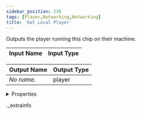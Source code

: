 ```yaml
---
sidebar_position: 230
tags: [Player,Networking,Networking]
title: 'Get Local Player'
---
```


Outputs the player running this chip on their machine.



<IChip uuid="fdf733a8-bdd6-4800-b1d4-95b06b3d6f02" />

| Input Name | Input Type |
|-----------|-----------|

| Output Name | Output Type |
|-----------|-----------|
| *No name.* | player |


<details>
  <summary>Properties</summary>
  <div>
    <div>
    <table>
      <thead>
        <tr>
          <th>Room availability:</th>
          <th>Available everywhere</th>
        </tr>
        <tr>
          <th>Is beta required?</th>
          <th>No</th>
        </tr>
        <tr>
          <th>Is this chip a trolling risk?</th>
          <th>No</th>
        </tr>
        <tr>
          <th>Is this chip a role assignment risk?</th>
          <th>No</th>
        </tr>
        <tr>
          <th>Chip UUID</th>
          <th>fdf733a8-bdd6-4800-b1d4-95b06b3d6f02</th>
        </tr>
      </thead>
    </table>
    </div>
  </div>
</details>

._extrainfo